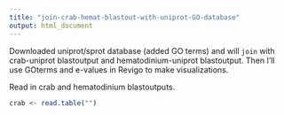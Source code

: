 ```yaml
---
title: "join-crab-hemat-blastout-with-uniprot-GO-database"
output: html_document
---
```


Downloaded uniprot/sprot database (added GO terms) and will `join` with crab-uniprot blastoutput and hematodinium-uniprot blastoutput. Then I'll use GOterms and e-values in Revigo to make visualizations. 

Read in crab and hematodinium blastoutputs. 
```r
crab <- read.table("")

```